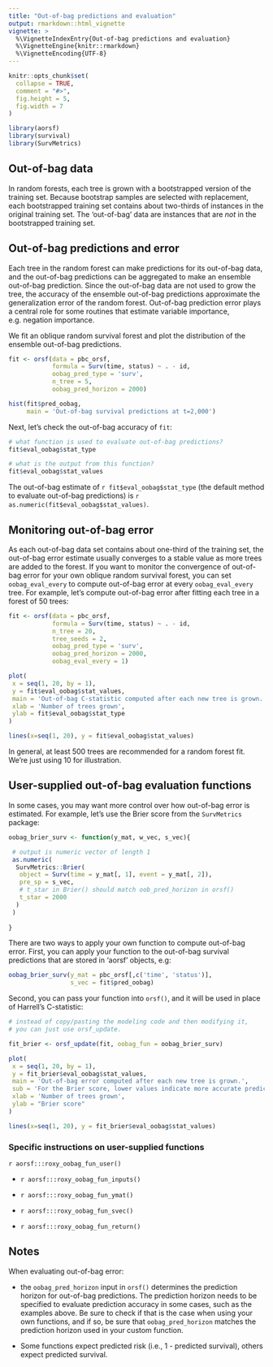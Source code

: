 ```yaml
---
title: "Out-of-bag predictions and evaluation"
output: rmarkdown::html_vignette
vignette: >
  %\VignetteIndexEntry{Out-of-bag predictions and evaluation}
  %\VignetteEngine{knitr::rmarkdown}
  %\VignetteEncoding{UTF-8}
---
```


```r
knitr::opts_chunk$set(
  collapse = TRUE,
  comment = "#>",
  fig.height = 5, 
  fig.width = 7
)
```

```r

library(aorsf)
library(survival)
library(SurvMetrics)

```

## Out-of-bag data

In random forests, each tree is grown with a bootstrapped version of the training set. Because bootstrap samples are selected with replacement, each bootstrapped training set contains about two-thirds of instances in the original training set. The 'out-of-bag' data are instances that are _not_ in the bootstrapped training set.

## Out-of-bag predictions and error

Each tree in the random forest can make predictions for its out-of-bag data, and the out-of-bag predictions can be aggregated to make an ensemble out-of-bag prediction. Since the out-of-bag data are not used to grow the tree, the accuracy of the ensemble out-of-bag predictions approximate the generalization error of the random forest. Out-of-bag prediction error plays a central role for some routines that estimate variable importance, e.g. negation importance. 

We fit an oblique random survival forest and plot the distribution of the ensemble out-of-bag predictions.

```r

fit <- orsf(data = pbc_orsf, 
            formula = Surv(time, status) ~ . - id,
            oobag_pred_type = 'surv',
            n_tree = 5,
            oobag_pred_horizon = 2000)

hist(fit$pred_oobag, 
     main = 'Out-of-bag survival predictions at t=2,000')

```

Next, let's check the out-of-bag accuracy of `fit`:

```r

# what function is used to evaluate out-of-bag predictions?
fit$eval_oobag$stat_type

# what is the output from this function?
fit$eval_oobag$stat_values

```

The out-of-bag estimate of `r fit$eval_oobag$stat_type` (the default method to evaluate out-of-bag predictions) is `r as.numeric(fit$eval_oobag$stat_values)`.

## Monitoring out-of-bag error

As each out-of-bag data set contains about one-third of the training set, the out-of-bag error estimate usually converges to a stable value as more trees are added to the forest. If you want to monitor the convergence of out-of-bag error for your own oblique random survival forest, you can set `oobag_eval_every` to compute out-of-bag error at every `oobag_eval_every` tree. For example, let's compute out-of-bag error after fitting each tree in a forest of 50 trees:

```r

fit <- orsf(data = pbc_orsf,
            formula = Surv(time, status) ~ . - id,
            n_tree = 20,
            tree_seeds = 2,
            oobag_pred_type = 'surv',
            oobag_pred_horizon = 2000,
            oobag_eval_every = 1)

plot(
 x = seq(1, 20, by = 1),
 y = fit$eval_oobag$stat_values, 
 main = 'Out-of-bag C-statistic computed after each new tree is grown.',
 xlab = 'Number of trees grown',
 ylab = fit$eval_oobag$stat_type
)

lines(x=seq(1, 20), y = fit$eval_oobag$stat_values)

```

In general, at least 500 trees are recommended for a random forest fit. We're just using 10 for illustration.

## User-supplied out-of-bag evaluation functions

In some cases, you may want more control over how out-of-bag error is estimated. For example, let's use the Brier score from the `SurvMetrics` package:

```r

oobag_brier_surv <- function(y_mat, w_vec, s_vec){

 # output is numeric vector of length 1
 as.numeric(
  SurvMetrics::Brier(
   object = Surv(time = y_mat[, 1], event = y_mat[, 2]), 
   pre_sp = s_vec,
   # t_star in Brier() should match oob_pred_horizon in orsf()
   t_star = 2000
  )
 )
 
}
```

There are two ways to apply your own function to compute out-of-bag error. First, you can apply your function to the out-of-bag survival predictions that are stored in 'aorsf' objects, e.g:

```r

oobag_brier_surv(y_mat = pbc_orsf[,c('time', 'status')],
                 s_vec = fit$pred_oobag)

```

Second, you can pass your function into `orsf()`, and it will be used in place of Harrell's C-statistic:

```r

# instead of copy/pasting the modeling code and then modifying it,
# you can just use orsf_update.

fit_brier <- orsf_update(fit, oobag_fun = oobag_brier_surv)

plot(
 x = seq(1, 20, by = 1),
 y = fit_brier$eval_oobag$stat_values, 
 main = 'Out-of-bag error computed after each new tree is grown.',
 sub = 'For the Brier score, lower values indicate more accurate predictions',
 xlab = 'Number of trees grown',
 ylab = "Brier score"
)

lines(x=seq(1, 20), y = fit_brier$eval_oobag$stat_values)

```

<!-- Although earlier versions of `aorsf` were not compatible with `riskRegression::Score()`, they now work together nicely. Notably, it is a little tricky to make the prediction horizon time pass all tests imposed by `aorsf` and `riskRegression` (see code below). -->

<!-- ```{r} -->

<!-- oobag_cstat_surv <- function(y_mat, w_vec, s_vec){ -->

<!--  data <- as.data.frame(y_mat) -->
<!--  names(data) <- c("time", "status") -->

<!--  times <- 2000 -->

<!--  if(max(data$time) < 2000) times <- median(data$time) -->

<!--  if(any(s_vec > 1) || any(s_vec < 0)){ -->
<!--   s_vec <- scales::rescale(s_vec, to = c(0, 1)) -->
<!--  } -->

<!--  sc <- riskRegression::Score(object = list(p = s_vec), -->
<!--                              formula = Surv(time, status) ~ 1, -->
<!--                              data = data, -->
<!--                              times = times) -->

<!--  cstat <- sc$AUC$score$AUC[1] -->

<!--  if(is.nan(cstat)) return(1/2) -->

<!--  if(cstat < 1/2) return(1-cstat) -->

<!--  cstat -->

<!-- } -->

<!-- fit_cstat <- orsf_update(fit, oobag_fun = oobag_cstat_surv) -->

<!-- plot( -->
<!--  x = seq(1, 20, by = 1), -->
<!--  y = fit_cstat$eval_oobag$stat_values,  -->
<!--  main = 'Out-of-bag error computed after each new tree is grown.', -->
<!--  sub = 'For the C-statistic, higher values indicate better discrimination between low and high risk observations', -->
<!--  xlab = 'Number of trees grown', -->
<!--  ylab = "C-statistic using Score()" -->
<!-- ) -->

<!-- lines(x=seq(1, 20), y = fit_cstat$eval_oobag$stat_values) -->

<!-- ``` -->

### Specific instructions on user-supplied functions

`r aorsf:::roxy_oobag_fun_user()`

- `r aorsf:::roxy_oobag_fun_inputs()`

- `r aorsf:::roxy_oobag_fun_ymat()`

- `r aorsf:::roxy_oobag_fun_svec()`

- `r aorsf:::roxy_oobag_fun_return()`


## Notes

When evaluating out-of-bag error: 

- the `oobag_pred_horizon` input in `orsf()` determines the prediction horizon for out-of-bag predictions. The prediction horizon needs to be specified to evaluate prediction accuracy in some cases, such as the examples above. Be sure to check if that is the case when using your own functions, and if so, be sure that `oobag_pred_horizon` matches the prediction horizon used in your custom function. 

- Some functions expect predicted risk (i.e., 1 - predicted survival), others expect predicted survival. 

